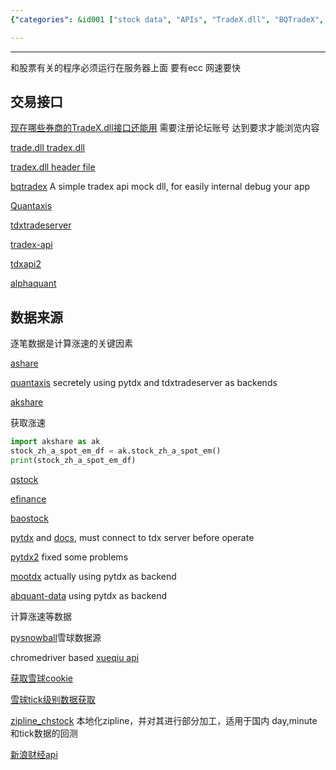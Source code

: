 ```yaml
---
{"categories": &id001 ["stock data", "APIs", "TradeX.dll", "BQTradeX", "Quantaxis", "TdxTradeServer", "NewSinaFinance API"], "category": "Stock Data", "date": "2022-10-22 11:22:21", "description": "This article provides resources for acquiring and processing tick-level stock data, such as APIs like TradeX.dll and BQTradeX, and tools like Quantaxis and TdxTradeServer. It specifically focuses on obtaining day, minute, and tick-level data from China's NewSinaFinance API.", "tags": *id001, "title": "股票数据源 tick级别数据源 逐笔交易"}

---
```


------

和股票有关的程序必须运行在服务器上面 要有ecc 网速要快

## 交易接口

[现在哪些券商的TradeX.dll接口还能用](https://www.55188.com/thread-8939286-1-1.html) 需要注册论坛账号 达到要求才能浏览内容

[trade.dll tradex.dll](https://github.com/James4Ever0/Order9)

[tradex.dll header file](https://github.com/296083197/ts/blob/master/TradeX-B/TradeXDemo-B/TradeX.h)

[bqtradex](https://github.com/sunwind/BQTradeX) A simple tradex api mock dll, for easily internal debug your app

[Quantaxis](https://github.com/yutiansut/QUANTAXIS)

[tdxtradeserver](https://github.com/corefan/TdxTradeServer)

[tradex-api](https://github.com/southtop/TradeX-API)

[tdxapi2](https://github.com/fswzb/tdxapi2)

[alphaquant](https://github.com/fswzb/alphaquant)

## 数据来源

逐笔数据是计算涨速的关键因素

[ashare](https://github.com/fswzb/Ashare)

[quantaxis](https://github.com/yutiansut/QUANTAXIS) secretely using pytdx and tdxtradeserver as backends

[akshare](https://github.com/akfamily/akshare)

获取涨速

```python
import akshare as ak
stock_zh_a_spot_em_df = ak.stock_zh_a_spot_em()
print(stock_zh_a_spot_em_df)

```

[qstock]()

[efinance](https://efinance.readthedocs.io/en/latest/index.html)

[baostock](http://baostock.com/baostock/index.php/A%E8%82%A1K%E7%BA%BF%E6%95%B0%E6%8D%AE)

[pytdx](https://gitee.com/better319/pytdx/) and [docs](https://rainx.gitbooks.io/pytdx/content/pytdx_hq.html), must connect to tdx server before operate

[pytdx2](https://github.com/liewhite/pytdx2) fixed some problems

[mootdx](https://github.com/TianShengBingFeiNiuRen/moo-tdx-api/tree/master/Lib/site-packages/mootdx/financial) actually using pytdx as backend

[abquant-data](https://github.com/yssource/abquant-data/blob/develop/abquant/data/tdx_api.py) using pytdx as backend

计算涨速等数据

[pysnowball](https://github.com/uname-yang/pysnowball)雪球数据源

chromedriver based [xueqiu api](https://github.com/1dot75cm/xueqiu)

[获取雪球cookie](https://blog.crackcreed.com/diy-xue-qiu-app-shu-ju-api/)

[雪球tick级别数据获取](https://github.com/easyQuant/trade_bundle/blob/master/index.py)

[zipline_chstock](https://github.com/fangshi1991/zipline_chstock) 本地化zipline，并对其进行部分加工，适用于国内 day,minute 和tick数据的回测

[新浪财经api](https://github.com/knotgd/option_data/blob/55dad688b0e351b7aae43919a2beac50c536aa3a/core/constant.py)

